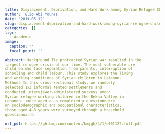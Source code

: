 ```yaml
---
title: Displacement, Deprivation, and Hard Work among Syrian Refugee Children in Lebanon
author: 'Elio Abi Younes '
date: '2019-05-12'
slug: displacement-deprivation-and-hard-work-among-syrian-refugee-children-in-lebanon
categories: []
tags:
  - Academic
image:
  caption: ''
  focal_point: ''

abstract: Background The protracted Syrian war resulted in the
largest refugee crisis of our time. The most vulnerable are
children who face separation from parents, interruption of
schooling and child labour. This study explores the living
and working conditions of Syrian children in Lebanon.
Methods In this cross-sectional study, we randomly
selected 153 informal tented settlements and
conducted interviewer-administered surveys among
Syrian refugee working children in the Bekaa Valley in
Lebanon. Those aged 8–18 completed a questionnaire
on sociodemographic and occupational characteristics;
those aged 4–8 years were surveyed through a household
questionnaire

url_pdf: https://gh.bmj.com/content/bmjgh/4/1/e001122.full.pdf
---
```


